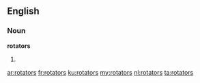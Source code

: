 ==English==

===Noun===
'''rotators'''

# {{plural of|rotator}}

[[ar:rotators]]
[[fr:rotators]]
[[ku:rotators]]
[[my:rotators]]
[[nl:rotators]]
[[ta:rotators]]